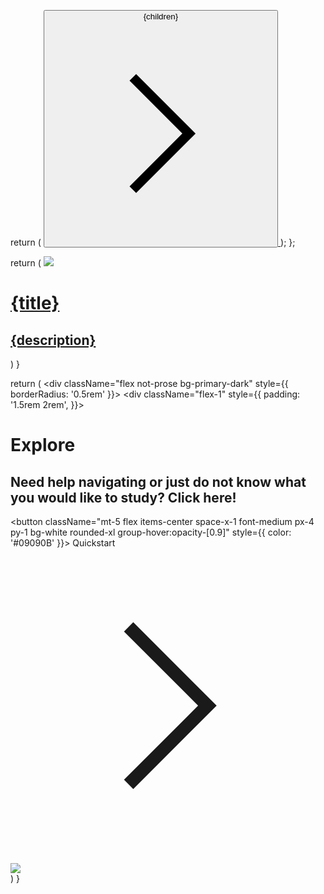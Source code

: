   return (
    <a className="group" href="/quickstart">
      <button className="flex items-center space-x-1 font-medium px-4 py-1 bg-primary-dark rounded-xl group-hover:opacity-[0.9] text-white group-hover:opacity-[0.9]">
        <span>{children}</span>
        <svg
          xmlns="http://www.w3.org/2000/svg"
          width={20}
          height={20}
          viewBox="0 0 24 24"
          fill="none"
          stroke="currentColor"
          strokeWidth={2}
          strokeLinecap="round"
          strokeLinejoin="round"
          className="w-3 h-3"
        >
          <path d="m9 18 6-6-6-6" />
        </svg>
      </button>
    </a>
  );
};

  return (
    <a className="border-b pb-8 cursor-pointer border-gray-500 dark:border-gray-800 hover:!border-primary dark:hover:!border-primary-light" href={href}>
      <img src={img} className="w-full" />
      <h1 className="mt-4 font-semibold text-gray-900 dark:text-white">{title}</h1>
      <h2 className="mt-1 text-gray-600 dark:text-gray-400 text-sm leading-6">{description}</h2>
    </a>
  )
}

  return (
    <div className="flex not-prose bg-primary-dark" style={{ borderRadius: '0.5rem' }}>
      <div className="flex-1" style={{ padding: '1.5rem 2rem', }}>
        <h1 className="text-3xl text-white font-bold">Explore</h1>
        <h2 className="mt-1 text-white">Need help navigating or just do not know what you would like to study? Click here!</h2>
        <button className="mt-5 flex items-center space-x-1 font-medium px-4 py-1 bg-white rounded-xl group-hover:opacity-[0.9]" style={{ color: '#09090B' }}>
          <span>Quickstart</span> 
          <svg
            xmlns="http://www.w3.org/2000/svg"
            width={20}
            height={20}
            viewBox="0 0 24 24"
            fill="none"
            stroke="currentColor"
            strokeWidth={2}
            strokeLinecap="round"
            strokeLinejoin="round"
            className="w-3 h-3"
          >
            <path d="m9 18 6-6-6-6" />
          </svg>
        </button>
      </div>
      <div className="hidden sm:flex flex-1">
        <img src="https://chemlord.github.io/reactionrepo/article-repository/tribute-to-jcmartin/DMPOverviewDarkFix.png" />
      </div>
    </div>
  )
}